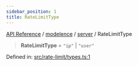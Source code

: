 ```yaml
---
sidebar_position: 1
title: RateLimitType
---
```


[API Reference](/api-reference/modelence/server/type-aliases/../../../index) / [modelence](/api-reference/modelence/server/type-aliases/../../index) / [server](/api-reference/modelence/server/type-aliases/../index) / RateLimitType

> **RateLimitType** = `"ip"` \| `"user"`

Defined in: [src/rate-limit/types.ts:1](https://github.com/modelence/modelence/blob/b76bfde8ca036f6681de1ab2886a5a8ccf43aff5/packages/modelence/src/rate-limit/types.ts#L1)
